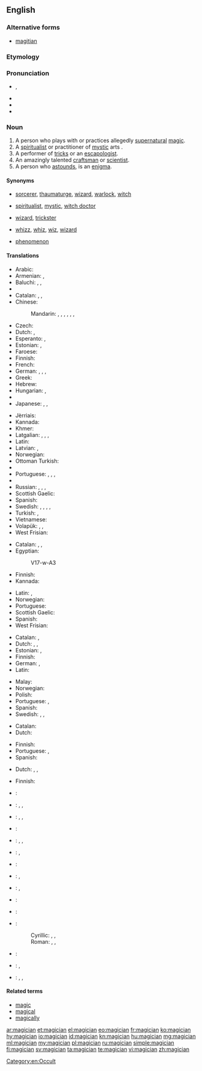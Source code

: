 ==English==
{{wikipedia}}

===Alternative forms===
* [[magitian]] {{qualifier|obsolete}}

===Etymology===
{{suffix|magic|ian}}<!--not from another language?-->

===Pronunciation===
* {{IPA|/məˈdʒɪʃən/}}, {{X-SAMPA|/m@"dZIS@n/}}
* {{audio|En-us-magician.ogg|Audio (US)}}
* {{hyphenation|ma|gi|cian}}
* {{rhymes|ɪʃən}}

===Noun===
{{en-noun}}

# A person who plays with or practices allegedly [[supernatural]] [[magic]].
# A [[spiritualist]] or practitioner of [[mystic]] arts {{qualifier|often derogatory}}.
# A performer of [[tricks]] or an [[escapologist]].
# An amazingly talented [[craftsman]] or [[scientist]].
# A person who [[astound]]s, is an [[enigma]].

====Synonyms====
* {{sense|practitioner of alledgedly supernatural magic}} [[sorcerer]], [[thaumaturge]], [[wizard]], [[warlock]], [[witch]]
* {{sense|spiritualist or practitioner of mystic arts}} [[spiritualist]], [[mystic]], [[witch doctor]]
* {{sense|performer of tricks}} [[wizard]], [[trickster]]
* {{sense|talented craftsman or scientist}} [[whizz]], [[whiz]], [[wiz]], [[wizard]]
* {{sense|person who astounds, is an enigma}} [[phenomenon]]

====Translations====
{{trans-top|practitioner of allegedly supernatural magic}}
* Arabic: {{t-|ar|ساحر|m|tr=sāḥir}}
* Armenian: {{t-|hy|կախարդ|tr=kaxard}}, {{t-|hy|վհուկ|tr=vhuk}}
* Baluchi: {{tø|bal|سحرگو|tr=sahargo}}, {{tø|bal|جادوگر}}, {{tø|bal|سحر کنوخ|tr=sihr kanox}}
* {{trreq|bg}}
* Catalan: {{t-|ca|mag|m}}, {{t-|ca|màgic|m}}, {{t-|ca|fetiller|m}}
* Chinese:
*: Mandarin: {{t|cmn|巫師|sc=Hani}}, {{t|cmn|巫师|tr=wūshī|sc=Hani}}, {{t-|cmn|覡|sc=Hani}}, {{t-|cmn|觋|tr=xí|sc=Hani}}, {{t|cmn|魔術師|sc=Hani}}, {{t|cmn|魔术师|tr=móshùshī|sc=Hani}}, {{t|cmn|妖人|tr=yāorén|sc=Hani}}
* Czech: {{t-|cs|kouzelník|m}}
* Dutch: {{t+|nl|tovenaar|m}}, {{t-|nl|magiër|m}}
* Esperanto: {{t-|eo|iluziisto}}, {{t-|eo|sorĉisto}}
* Estonian: {{t-|et|maag}}, {{t+|et|võlur}}
* Faroese: {{t-|fo|gandakallur|m}}
* Finnish: {{t+|fi|taikuri}}
* French: {{t+|fr|magicien|m}}
* German: {{t+|de|Magier|m}}, {{t+|de|Zauberer|m}}, {{t+|de|Magierin|f}}, {{t+|de|Zauberin|f}}
* Greek: {{t+|el|μάγος|m|tr=mágos}}
* Hebrew: {{t+|he|קוסם|m|tr=kosem}}
* Hungarian: {{t-|hu|mágus}}, {{t+|hu|bűvész}}
* {{trreq|it}}
* Japanese: {{t-|ja|魔法使い|tr=まほうつかい, mahō tsukai}}, {{t-|ja|魔術師|tr=まじゅつし, majutsushi}}, {{t-|ja|魔人|tr= まじん, majin|sc=Jpan}}
{{trans-mid}}
* Jèrriais: {{tø|roa-jer|magicien|m}}
* Kannada: {{t+|kn|ಮಾಂತ್ರಿಕ|sc=Knda}}
* Khmer: {{t-|km|មនុស្សចេះឆ|tr=mɔnuh ceh cʰɑɑ|sc=Khmr}}
* Latgalian: {{tø|ltg|būrs|m}}, {{tø|ltg|būre|f}}, {{tø|ltg|ragaņs|m}}, {{tø|ltg|ragane|f}}
* Latin: {{t-|la|magus}}
* Latvian: {{t-|lv|burvis|m}}, {{t-|lv|burve|f}}
* Norwegian: {{t-|no|magiker|m}}
* Ottoman Turkish: {{tø|ota|سحرباز|tr=sihrbâz|sc=ota-Arab}}
* {{trreq|pl}}
* Portuguese: {{t+|pt|mago|m}}, {{t+|pt|bruxo|m}}, {{t+|pt|mágico|m}}, {{t+|pt|feiticeiro|m}}
* {{trreq|ro}}
* Russian: {{t+|ru|волшебник|m|tr=volšébnik}}, {{t+|ru|колдун|m|tr=koldún}}, {{t+|ru|маг|m|tr=mag}}, {{t+|ru|чародей|m|tr=čarodéj}}
* Scottish Gaelic: {{t-|gd|draoidh|m}}
* Spanish: {{t+|es|mago|m}}
* Swedish: {{t+|sv|trollkarl|m}}, {{t+|sv|trollkäring|f}}, {{t-|sv|trollkona|f}}, {{t-|sv|trollpacka|f}}, {{t-|sv|trollgubbe|m}}
* Turkish: {{t+|tr|sihirbaz}}, {{t+|tr|büyücü}}
* Vietnamese: {{t+|vi|phù thủy}}
* Volapük: {{qualifier|male or female}} {{t+|vo|magivan}}, {{qualifier|male}} {{t-|vo|himagivan}}, {{qualifier|female}} {{t+|vo|jimagivan}}
* West Frisian: {{t-|fy|tsjoender|c}}
{{trans-bottom}}

{{trans-top|spiritualist or practitioner of mystic arts}}
* Catalan: {{t-|ca|mag|m}}, {{t-|ca|màgic|m}}, {{t-|ca|fetiller|m}}
* Egyptian: {{tø|egy|s3w|sc=Egyp}}
*: <hiero>V17-w-A3</hiero>
* Finnish: {{t+|fi|mystikko}}
* Kannada: {{t+|kn|ಮಾಂತ್ರಿಕ|sc=Knda}}
{{trans-mid}}
* Latin: {{t-|la|magus}}, {{t-|la|mysticus}}
* Norwegian: {{t-|no|trollmann|m}}
* Portuguese: {{t+|pt|feiticeiro|m}}
* Scottish Gaelic: {{t-|gd|draoidh|m}}
* Spanish: {{t+|es|mago|m}}
* West Frisian: {{t-|fy|tsjoender|c}}
{{trans-bottom}}

{{trans-top|performer of tricks}}
* Catalan: {{t-|ca|mag|m}}, {{t-|ca|màgic|m}}
* Dutch: {{t+|nl|goochelaar|m}}, {{t-|nl|illusionist|m}}, {{t-|nl|magiër|m}}
* Estonian: {{t-|et|mustkunstnik}}, {{t+|et|illusionist}}
* Finnish: {{t-|fi|illusionisti}}
* German: {{t+|de|Magier|m}}, {{t-|de|Zauberkünstler|m}}
* Latin: {{t-|la|magus}}
{{trans-mid}}
* Malay: {{t-|ms|ahli silap mata}}
* Norwegian: {{t-|no|tryllekunstner|m}}
* Polish: {{t-|pl|magik|m}}
* Portuguese: {{t+|pt|mágico|m}}, {{t+|pt|ilusionista}}
* Spanish: {{t+|es|mago|m}}
* Swedish: {{t+|sv|magiker|c}}, {{t-|sv|trollkonstnär|c}}, {{t+|sv|trollkarl|m}}
{{trans-bottom}}

{{trans-top|amazingly talented craftsman or scientist}}
* Catalan: {{t-|ca|mag|m}}
* Dutch: {{t+|nl|tovenaar|m}}
{{trans-mid}}
* Finnish: {{t+|fi|velho}}
* Portuguese: {{t+|pt|mago|m}}, {{t+|pt|fenômeno|m}}
* Spanish: {{t+|es|fenómeno|m}}
{{trans-bottom}}

{{trans-top|person who astounds, is an enigma}}
* Dutch: {{t+|nl|goochelaar|m}}, {{t+|nl|tovenaar|m}}, {{t-|nl|magiër|m}}
{{trans-mid}}
* Finnish: {{t+|fi|ilmiö}}
{{trans-bottom}}

{{checktrans-top}}
* {{ttbc|ban}}: {{tø|ban|balian}}
* {{ttbc|sh}}: {{t-|sh|mađioničar|m}}, {{t-|sh|čarobnjak|m}}, {{t-|sh|čarobnica|f}}
* {{ttbc|br}}: {{t-|br|strobineller|m}}, {{t-|br|majisian|m}}, {{t-|br|hudour|m}}
* {{ttbc|cmn}}: {{t|cmn|魔术家|tr=mó shù jiā|sc=Hani}}
* {{ttbc|fr}}: {{t+|fr|magicien|m}}, {{qualifier|1}} {{t+|fr|magicienne|f}}, {{t+|fr|sorcier|m}}
* {{ttbc|de}}: {{t+|de|Magier|m}}, {{t+|de|Zauberer|m}}
* {{ttbc|id}}: {{t+|id|dukun}}
* {{ttbc|is}}: {{t-|is|töframaður|m}}, {{t+|is|galdramaður|m}}
* {{ttbc|it}}: {{t+|it|mago|m}}, {{qualifier|1}} {{t+|it|maga|f}}
* {{ttbc|la}}: {{t-|la|magus|m}}
{{trans-mid}}
* {{ttbc|ang}}: {{t-|ang|wicca|malt=wiċċa|sc=Latinx}}
* {{ttbc|sh}}:
*: Cyrillic: {{t-|sh|мађионичар|m|sc=Cyrl}}, {{t-|sh|чаробњак|m|sc=Cyrl}}, {{t-|sh|чаробница|f|sc=Cyrl}}
*: Roman: {{t-|sh|mađioničar|m}}, {{t-|sh|čarobnjak|m}}, {{t-|sh|čarobnica|f}}
* {{ttbc|sl}}: {{t-|sl|čarodejník|m}}
* {{ttbc|es}}: {{t+|es|mago|m}}, {{t+|es|hechicero|m}}
* {{ttbc|te}}: {{t-|te|ఐంద్రజాలికుడు|tr=aiMdrajaalikuDu}}, {{t+|te|ఇంద్రజాలికుడు|tr=iMdrajaalikuDu}}, {{t-|te|మంత్రగాడు|tr=maMtragaaDu}}
{{trans-bottom}}

====Related terms====
* [[magic]]
* [[magical]]
* [[magically]]

[[Category:en:Occult]]

[[ar:magician]]
[[et:magician]]
[[el:magician]]
[[eo:magician]]
[[fr:magician]]
[[ko:magician]]
[[hy:magician]]
[[io:magician]]
[[id:magician]]
[[kn:magician]]
[[hu:magician]]
[[mg:magician]]
[[ml:magician]]
[[my:magician]]
[[pl:magician]]
[[ru:magician]]
[[simple:magician]]
[[fi:magician]]
[[sv:magician]]
[[ta:magician]]
[[te:magician]]
[[vi:magician]]
[[zh:magician]]
